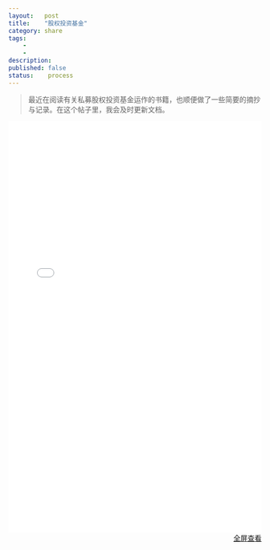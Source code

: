 ```yaml
---
layout:   post
title:    "股权投资基金"
category: share 
tags:     
    -  
    -   
description: 
published: false
status:    process
---
```


> 最近在阅读有关私募股权投资基金运作的书籍，也顺便做了一些简要的摘抄与记录。在这个帖子里，我会及时更新文档。


<iframe src="/finance/assets/files/股权投资基金运作.pdf" 
style="width:100%; height:820px;" frameborder="0">
</iframe>

<p style="margin-top: 0px; text-align:right;">
<a target="_blank" 
href="/finance/assets/files/股权投资基金运作.pdf">
全屏查看
</a>
</p>

